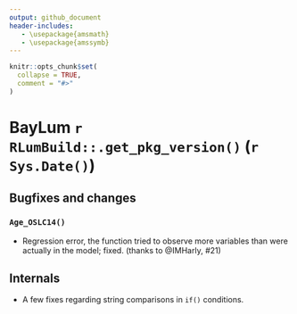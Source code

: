 ```yaml
---
output: github_document
header-includes:
   - \usepackage{amsmath}
   - \usepackage{amssymb}
---
```

<!-- NEWS.md was auto-generated by NEWS.Rmd. Please DO NOT edit by hand!-->

```r
knitr::opts_chunk$set(
  collapse = TRUE,
  comment = "#>"
)
```

# BayLum `r RLumBuild::.get_pkg_version()` (`r Sys.Date()`)

## Bugfixes and changes

### `Age_OSLC14()`
* Regression error, the function tried to observe more variables than were actually in the model; fixed.
(thanks to  @IMHarly, #21)

## Internals
* A few fixes regarding string comparisons in `if()` conditions.
